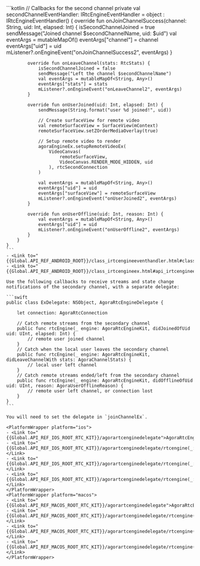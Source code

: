 <PlatformWrapper platform="android">
    ```kotlin
    // Callbacks for the second channel
    private val secondChannelEventHandler: IRtcEngineEventHandler =
        object : IRtcEngineEventHandler() {
            override fun onJoinChannelSuccess(channel: String, uid: Int, elapsed: Int) {
                isSecondChannelJoined = true
                sendMessage("Joined channel $secondChannelName, uid: $uid")
                val eventArgs = mutableMapOf<String, Any>()
                eventArgs["channel"] = channel
                eventArgs["uid"] = uid
                mListener?.onEngineEvent("onJoinChannelSuccess2", eventArgs)
            }

            override fun onLeaveChannel(stats: RtcStats) {
                isSecondChannelJoined = false
                sendMessage("Left the channel $secondChannelName")
                val eventArgs = mutableMapOf<String, Any>()
                eventArgs["stats"] = stats
                mListener?.onEngineEvent("onLeaveChannel2", eventArgs)
            }

            override fun onUserJoined(uid: Int, elapsed: Int) {
                sendMessage(String.format("user %d joined!", uid))

                // Create surfaceView for remote video
                val remoteSurfaceView = SurfaceView(mContext)
                remoteSurfaceView.setZOrderMediaOverlay(true)

                // Setup remote video to render
                agoraEngineEx.setupRemoteVideoEx(
                    VideoCanvas(
                        remoteSurfaceView,
                        VideoCanvas.RENDER_MODE_HIDDEN, uid
                    ), rtcSecondConnection
                )

                val eventArgs = mutableMapOf<String, Any>()
                eventArgs["uid"] = uid
                eventArgs["surfaceView"] = remoteSurfaceView
                mListener?.onEngineEvent("onUserJoined2", eventArgs)
            }

            override fun onUserOffline(uid: Int, reason: Int) {
                val eventArgs = mutableMapOf<String, Any>()
                eventArgs["uid"] = uid
                mListener?.onEngineEvent("onUserOffline2", eventArgs)
            }
        }
    }    
    ```
    - <Link to="{{Global.API_REF_ANDROID_ROOT}}/class_irtcengineeventhandler.html#class_irtcengineeventhandler">IRtcEngineEventHandler</Link>
    - <Link to="{{Global.API_REF_ANDROID_ROOT}}/class_irtcengineex.html#api_irtcengineex_setupremotevideoex">setupRemoteVideoEx</Link>
</PlatformWrapper>
<PlatformWrapper platform={["ios","macos"]}>

    Use the following callbacks to receive streams and state change notifications of the secondary channel, with a separate delegate:

    ```swift
    public class ExDelegate: NSObject, AgoraRtcEngineDelegate {

        let connection: AgoraRtcConnection

        // Catch remote streams from the secondary channel
        public func rtcEngine(_ engine: AgoraRtcEngineKit, didJoinedOfUid uid: UInt, elapsed: Int) {
            // remote user joined channel
        }
        // Catch when the local user leaves the secondary channel
        public func rtcEngine(_ engine: AgoraRtcEngineKit, didLeaveChannelWith stats: AgoraChannelStats) {
            // local user left channel
        }
        // Catch remote streams ended/left from the secondary channel
        public func rtcEngine(_ engine: AgoraRtcEngineKit, didOfflineOfUid uid: UInt, reason: AgoraUserOfflineReason) {
            // remote user left channel, or connection lost
        }
    }
    ```

    You will need to set the delegate in `joinChannelEx`.

    <PlatformWrapper platform="ios">
    - <Link to="{{Global.API_REF_IOS_ROOT_RTC_KIT}}/agorartcenginedelegate">AgoraRtcEngineDelegate</Link>
    - <Link to="{{Global.API_REF_IOS_ROOT_RTC_KIT}}/agorartcenginedelegate/rtcengine(_:didjoinedofuid:elapsed:)">rtcEngine(_:didJoinedOfUid:elapsed:)</Link>
    - <Link to="{{Global.API_REF_IOS_ROOT_RTC_KIT}}/agorartcenginedelegate/rtcengine(_:didleavechannelwith:)">rtcEngine(_:didLeaveChannelWith:)</Link>
    - <Link to="{{Global.API_REF_IOS_ROOT_RTC_KIT}}/agorartcenginedelegate/rtcengine(_:didofflineofuid:reason:)">rtcEngine(_:didOfflineOfUid:reason:)</Link>
    </PlatformWrapper>
    <PlatformWrapper platform="macos">
    - <Link to="{{Global.API_REF_MACOS_ROOT_RTC_KIT}}/agorartcenginedelegate">AgoraRtcEngineDelegate</Link>
    - <Link to="{{Global.API_REF_MACOS_ROOT_RTC_KIT}}/agorartcenginedelegate/rtcengine(_:didjoinedofuid:elapsed:)">rtcEngine(_:didJoinedOfUid:elapsed:)</Link>
    - <Link to="{{Global.API_REF_MACOS_ROOT_RTC_KIT}}/agorartcenginedelegate/rtcengine(_:didleavechannelwith:)">rtcEngine(_:didLeaveChannelWith:)</Link>
    - <Link to="{{Global.API_REF_MACOS_ROOT_RTC_KIT}}/agorartcenginedelegate/rtcengine(_:didofflineofuid:reason:)">rtcEngine(_:didOfflineOfUid:reason:)</Link>
    </PlatformWrapper>

</PlatformWrapper>